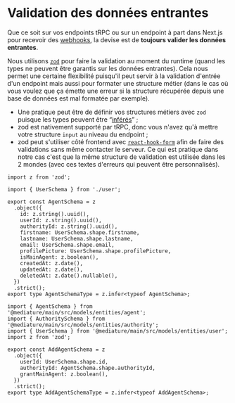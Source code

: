 # Validation des données entrantes

Que ce soit sur vos endpoints tRPC ou sur un endpoint à part dans Next.js pour recevoir des [webhooks](https://en.wikipedia.org/wiki/Webhook), la devise est de **toujours valider les données entrantes**.

Nous utilisons [`zod`](https://github.com/colinhacks/zod) pour faire la validation au moment du runtime (quand les types ne peuvent être garantis sur les données entrantes). Cela nous permet une certaine flexibilité puisqu'il peut servir à la validation d'entrée d'un endpoint mais aussi pour formater une structure métier (dans le cas où vous voulez que ça émette une erreur si la structure récupérée depuis une base de données est mal formatée par exemple).

- Une pratique peut être de définir vos structures métiers avec `zod` puisque les types peuvent être “[inférés](https://en.wikipedia.org/wiki/Type_inference)” ;
- zod est nativement supporté par tRPC, donc vous n'avez qu'à mettre votre structure `input` au niveau du endpoint ;
- zod peut s'utiliser côté frontend avec [`react-hook-form`](https://github.com/react-hook-form/react-hook-form) afin de faire des validations sans même contacter le serveur. Ce qui est pratique dans notre cas c'est que la même structure de validation est utilisée dans les 2 mondes (avec ces textes d'erreurs qui peuvent être personnalisés).

```tsx title="entities/agent.tsx | Déclaration d'une structure d'entité" showLineNumbers
import z from 'zod';

import { UserSchema } from './user';

export const AgentSchema = z
  .object({
    id: z.string().uuid(),
    userId: z.string().uuid(),
    authorityId: z.string().uuid(),
    firstname: UserSchema.shape.firstname,
    lastname: UserSchema.shape.lastname,
    email: UserSchema.shape.email,
    profilePicture: UserSchema.shape.profilePicture,
    isMainAgent: z.boolean(),
    createdAt: z.date(),
    updatedAt: z.date(),
    deletedAt: z.date().nullable(),
  })
  .strict();
export type AgentSchemaType = z.infer<typeof AgentSchema>;
```

```tsx title="actions/agent.tsx | Validation d'une mutation avec les propriétés d'entités existantes" showLineNumbers
import { AgentSchema } from '@mediature/main/src/models/entities/agent';
import { AuthoritySchema } from '@mediature/main/src/models/entities/authority';
import { UserSchema } from '@mediature/main/src/models/entities/user';
import z from 'zod';

export const AddAgentSchema = z
  .object({
    userId: UserSchema.shape.id,
    authorityId: AgentSchema.shape.authorityId,
    grantMainAgent: z.boolean(),
  })
  .strict();
export type AddAgentSchemaType = z.infer<typeof AddAgentSchema>;
```
